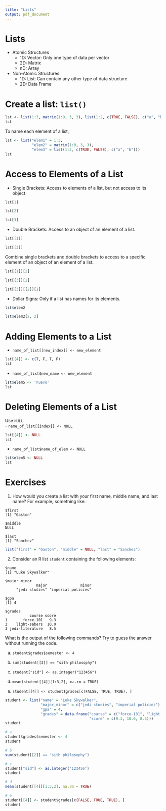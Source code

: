 ```yaml
---
title: "Lists"
output: pdf_document
---
```


# Lists
- Atomic Structures
  - 1D: Vector: Only one type of data per vector
  - 2D: Matrix
  - nD: Array
- Non-Atomic Structures
  - 1D: List: Can contain any other type of data structure
  - 2D: Data Frame
  
# Create a list: `list()`

```r
lst <- list(1:3, matrix(1:9, 3, 3), list(1:2, c(TRUE, FALSE), c("a", "b")))
lst
```

To name each element of a list, 

```r
lst <- list("elem1" = 1:3, 
            "elem2" = matrix(1:9, 3, 3), 
            "elem3" = list(1:2, c(TRUE, FALSE), c("a", "b")))
lst
```

# Access to Elements of a List
- Single Brackets: Access to elements of a list, but not access to its object.

```r
lst[1]
```

```r
lst[2]
```

```r
lst[3]
```

- Double Brackets: Access to an object of an element of a list.

```r
lst[[1]]
```

```r
lst[[3]]
```

Combine single brackets and double brackets to access to a specific element of an object of an element of a list.

```r
lst[[1]][2]
```

```r
lst[[3]][2]
```

```r
lst[[3]][[2]][1]
```

- Dollar Signs: Only if a list has names for its elements.

```r
lst$elem2
```

```r
lst$elem2[2, 2]
```

# Adding Elements to a List
- `name_of_list[[new_index]] <- new_element`

```r
lst[[4]] <- c(T, F, T, F)
lst
```

- `name_of_list$new_name <- new_element`

```r
lst$elem5 <- 'nuevo'
lst
```

# Deleting Elements of a List
Use `NULL`.  
- `name_of_list[[index]] <- NULL`

```r
lst[[4]] <- NULL
lst
```

- `name_of_list$name_of_elem <- NULL`

```r
lst$elem5 <- NULL
lst
```

# Exercises
1) How would you create a list with your first name, middle name, and last name? For example, something like:

```
$first
[1] "Gaston"

$middle
NULL

$last
[1] "Sanchez"
```

```r
list("first" = "Gaston", "middle" = NULL, "last" = "Sanchez")
```

2) Consider an R list `student` containing the following elements:

```
$name
[1] "Luke Skywalker"

$major_minor
              major               minor 
     "jedi studies" "imperial policies" 

$gpa
[1] 4

$grades
           course score
1       force-101   9.3
2    light-sabers  10.0
3 jedi-literature   8.5
```

What is the output of the following commands? Try to guess the answer without running the code.

a. `student$grades$semester <- 4`

b. `sum(student[[2]] == "sith philosophy")`

c. `student["sid"] <- as.integer("123456")`

d. `mean(student[[4]][1:3,2], na.rm = TRUE)`

e. `student[[4]] <- student$grades[c(FALSE, TRUE, TRUE), ]`

```r
student <- list("name" = "Luke Skywalker", 
                "major_minor" = c("jedi studies", "imperial policies"), 
                "gpa" = 4, 
                "grades" = data.frame("course" = c("force-101", "light-sabers", "jedi-literature"), 
                                      "score" = c(9.3, 10.0, 8.5)))
student
```

```r
# a 
student$grades$semester <- 4
student
```

```r
# b
sum(student[[2]] == "sith philosophy")
```

```r
# c
student["sid"] <- as.integer("123456")
student
```

```r
# d
mean(student[[4]][1:3,2], na.rm = TRUE)
```

```r
# e
student[[4]] <- student$grades[c(FALSE, TRUE, TRUE), ]
student
```

